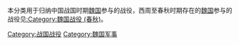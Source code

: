 本分类用于归纳中国战国时期[[魏国_(战国)|魏国]]参与的战役，西周至春秋时期存在的[[魏國_(西周至春秋)|魏国]]参与的战役见[[:Category:魏国战役_(春秋)|:Category:魏国战役 (春秋)]]。

[[Category:战国战役|Category:战国战役]]
[[Category:魏国军事|Category:魏国军事]]